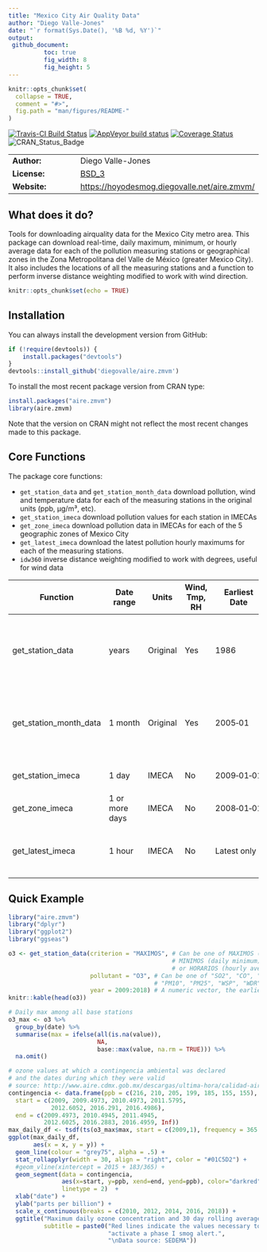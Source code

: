 ```yaml
---
title: "Mexico City Air Quality Data"
author: "Diego Valle-Jones"
date: "`r format(Sys.Date(), '%B %d, %Y')`"
output: 
 github_document:
          toc: true
          fig_width: 8
          fig_height: 5
---
```


```r
knitr::opts_chunk$set(
  collapse = TRUE,
  comment = "#>",
  fig.path = "man/figures/README-"
)
```


[![Travis-CI Build Status](https://travis-ci.org/diegovalle/aire.zmvm.svg?branch=master)](https://travis-ci.org/diegovalle/aire.zmvm) [![AppVeyor build status](https://ci.appveyor.com/api/projects/status/c7kg6o68exx0lirg?svg=true)](https://ci.appveyor.com/project/diegovalle/aire-zmvm/branch/master) [![Coverage Status](https://img.shields.io/codecov/c/github/diegovalle/aire.zmvm/master.svg)](https://codecov.io/github/diegovalle/aire.zmvm?branch=master) ![CRAN\_Status\_Badge](http://www.r-pkg.org/badges/version-ago/aire.zmvm?color=green) 

|                       |                                                       |
|-----------------------|-------------------------------------------------------|
| __Author:__           | Diego Valle-Jones                                     |
| __License:__          | [BSD_3](https://opensource.org/licenses/BSD-3-Clause) |
| __Website:__          | [https://hoyodesmog.diegovalle.net/aire.zmvm/](https://hoyodesmog.diegovalle.net/aire.zmvm/) |


## What does it do?

Tools for downloading airquality data for the Mexico City metro area. This package can download real-time, daily maximum, minimum, or hourly average data for each of the pollution measuring stations or geographical zones in the Zona Metropolitana del Valle de México (greater Mexico City). It also includes the locations of all the measuring stations and a function to perform inverse distance weighting modified to work with wind direction.


```r
knitr::opts_chunk$set(echo = TRUE)
```

## Installation

You can always install the development version from GitHub:

```r
if (!require(devtools)) {
    install.packages("devtools")
}
devtools::install_github('diegovalle/aire.zmvm')
```

To install the most recent package version from CRAN type:

```r
install.packages("aire.zmvm")
library(aire.zmvm)
```
Note that the version on CRAN might not reflect the most recent changes made to this package.

## Core Functions

The package core functions: 

* ```get_station_data``` and ```get_station_month_data``` download pollution, wind and temperature data for each of the measuring stations in the original units (ppb, µg/m³, etc).
* ```get_station_imeca``` download pollution values for each station in IMECAs
* ```get_zone_imeca``` download pollution data in IMECAs for each of the 5 geographic zones of Mexico City 
* ```get_latest_imeca``` download the latest pollution hourly maximums for each of the measuring stations.
* ```idw360``` inverse distance weighting modified to work with degrees, useful for wind data

| Function                  | Date range     | Units    | Wind, Tmp, RH | Earliest Date | Pollutants  | Includes All Stations | Criterion |
|---------------------------|----------------|----------|------------------|------------|------------|-------|-------|
| get_station_data          | years          | Original | Yes              | 1986       | SO2, CO, NO2, O3, PM10, PM25,  WSP, WDR, TMP, RH | Yes | hourly, daily&nbsp;maximum, daily&nbsp;minimum |
| get_station_month_data  | 1&nbsp;month        | Original | Yes              | 2005‑01    | SO2, CO, NO2, O3, PM10, PM25,  WSP, WDR, TMP, RH | Yes | hourly, daily&nbsp;maximum, daily&nbsp;minimum |
| get_station_imeca         | 1&nbsp;day          | IMECA    | No               | 2009‑01‑01 | SO2, CO, NO2, O3, PM10 | No | hourly |
| get_zone_imeca            | 1 or more days | IMECA    | No               | 2008‑01‑01 | SO2, CO, NO2, O3, PM10 | Only zones | hourly, daily&nbsp;maximum |
| get_latest_imeca          | 1&nbsp;hour         | IMECA    | No               | Latest only| Maximum value of SO2, CO, NO2, O3, PM10 | No |latest&nbsp;hourly |

## Quick Example

```r
library("aire.zmvm")
library("dplyr")
library("ggplot2")
library("ggseas")

o3 <- get_station_data(criterion = "MAXIMOS", # Can be one of MAXIMOS (daily maximum), 
                                              # MINIMOS (daily minimum), 
                                              # or HORARIOS (hourly average)
                       pollutant = "O3", # Can be one of "SO2", "CO", "NOX", "NO2", "NO", "O3", 
                                         # "PM10", "PM25", "WSP", "WDR", "TMP", "RH"
                       year = 2009:2018) # A numeric vector, the earliest year allowed is 1986
knitr::kable(head(o3))

# Daily max among all base stations
o3_max <- o3 %>% 
  group_by(date) %>% 
  summarise(max = ifelse(all(is.na(value)),
                         NA,
                         base::max(value, na.rm = TRUE))) %>%
  na.omit()

# ozone values at which a contingencia ambiental was declared
# and the dates during which they were valid
# source: http://www.aire.cdmx.gob.mx/descargas/ultima-hora/calidad-aire/pcaa/pcaa-modificaciones.pdf
contingencia <- data.frame(ppb = c(216, 210, 205, 199, 185, 155, 155),
  start = c(2009, 2009.4973, 2010.4973, 2011.5795, 
            2012.6052, 2016.291, 2016.4986),
  end = c(2009.4973, 2010.4945, 2011.4945, 
          2012.6025, 2016.2883, 2016.4959, Inf))
max_daily_df <- tsdf(ts(o3_max$max, start = c(2009,1), frequency = 365.25))
ggplot(max_daily_df,
       aes(x = x, y = y)) + 
  geom_line(colour = "grey75", alpha = .5) +
  stat_rollapplyr(width = 30, align = "right", color = "#01C5D2") +
  #geom_vline(xintercept = 2015 + 183/365) +
  geom_segment(data = contingencia, 
               aes(x=start, y=ppb, xend=end, yend=ppb), color="darkred", 
               linetype = 2)  +
  xlab("date") +
  ylab("parts per billion") +
  scale_x_continuous(breaks = c(2010, 2012, 2014, 2016, 2018)) +
  ggtitle("Maximum daily ozone concentration and 30 day rolling average", 
          subtitle = paste0("Red lines indicate the values necessary to ",
                            "activate a phase I smog alert.",
                            "\nData source: SEDEMA"))

```


